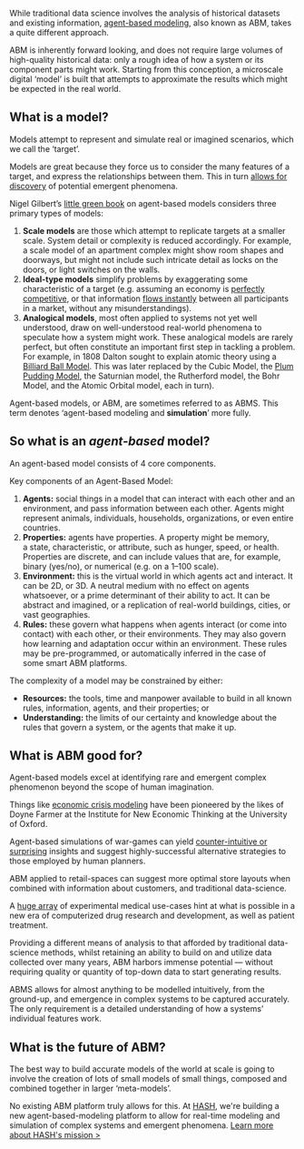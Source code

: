 While traditional data science involves the analysis of historical datasets and existing information, [agent-based modeling](https://hash.ai/glossary/agent-based-modeling), also known as ABM, takes a quite different approach.

ABM is inherently forward looking, and does not require large volumes of high-quality historical data: only a rough idea of how a system or its component parts might work. Starting from this conception, a microscale digital ‘model’ is built that attempts to approximate the results which might be expected in the real world.

## What is a model?

Models attempt to represent and simulate real or imagined scenarios, which we call the ‘target’.

Models are great because they force us to consider the many features of a target, and express the relationships between them. This in turn [allows for discovery](<http://onlinelibrary.wiley.com/doi/10.1002/(SICI)1520-6858(1999)2:2%3C69::AID-SYS3%3E3.0.CO;2-0/abstract>) of potential emergent phenomena.

Nigel Gilbert’s [little green book](http://methods.sagepub.com/book/agent-based-models) on agent-based models considers three primary types of models:

1. **Scale models** are those which attempt to replicate targets at a smaller scale. System detail or complexity is reduced accordingly. For example, a scale model of an apartment complex might show room shapes and doorways, but might not include such intricate detail as locks on the doors, or light switches on the walls.
1. **Ideal-type models** simplify problems by exaggerating some characteristic of a target (e.g. assuming an economy is [perfectly competitive](https://en.wikipedia.org/wiki/Perfect_competition), or that information [flows instantly](https://en.wikipedia.org/wiki/Perfect_information) between all participants in a market, without any misunderstandings).
1. **Analogical models**, most often applied to systems not yet well understood, draw on well-understood real-world phenomena to speculate how a system might work. These analogical models are rarely perfect, but often constitute an important first step in tackling a problem. For example, in 1808 Dalton sought to explain atomic theory using a [Billiard Ball Model](https://edtech2.boisestate.edu/lindabennett1/502/dalton.html). This was later replaced by the Cubic Model, the [Plum Pudding Model](https://link.springer.com/chapter/10.1007/978-3-540-70626-7_9), the Saturnian model, the Rutherford model, the Bohr Model, and the Atomic Orbital model, each in turn).

Agent-based models, or ABM, are sometimes referred to as ABMS. This term denotes ‘agent-based modeling and **simulation**’ more fully.

## So what is an *agent-based* model?

An agent-based model consists of 4 core components.

Key components of an Agent-Based Model:

1. **Agents:** social things in a model that can interact with each other and an environment, and pass information between each other. Agents might represent animals, individuals, households, organizations, or even entire countries.
1. **Properties:** agents have properties. A property might be memory, a state, characteristic, or attribute, such as hunger, speed, or health. Properties are discrete, and can include values that are, for example, binary (yes/no), or numerical (e.g. on a 1–100 scale).
1. **Environment:** this is the virtual world in which agents act and interact. It can be 2D, or 3D. A neutral medium with no effect on agents whatsoever, or a prime determinant of their ability to act. It can be abstract and imagined, or a replication of real-world buildings, cities, or vast geographies.
1. **Rules:** these govern what happens when agents interact (or come into contact) with each other, or their environments. They may also govern how learning and adaptation occur within an environment. These rules may be pre-programmed, or automatically inferred in the case of some smart ABM platforms.

The complexity of a model may be constrained by either:

- **Resources:** the tools, time and manpower available to build in all known rules, information, agents, and their properties; or
- **Understanding:** the limits of our certainty and knowledge about the rules that govern a system, or the agents that make it up.

## What is ABM good for?

Agent-based models excel at identifying rare and emergent complex phenomenon beyond the scope of human imagination.

Things like [economic crisis modeling](http://www.crisis-economics.eu/) have been pioneered by the likes of Doyne Farmer at the Institute for New Economic Thinking at the University of Oxford.

Agent-based simulations of war-games can yield [counter-intuitive or surprising](http://journals.plos.org/plosone/article?id=10.1371/journal.pone.0020851) insights and suggest highly-successful alternative strategies to those employed by human planners.

ABM applied to retail-spaces can suggest more optimal store layouts when combined with information about customers, and traditional data-science.

A [huge array](https://www.ncbi.nlm.nih.gov/pmc/articles/PMC3739932/) of experimental medical use-cases hint at what is possible in a new era of computerized drug research and development, as well as patient treatment.

Providing a different means of analysis to that afforded by traditional data-science methods, whilst retaining an ability to build on and utilize data collected over many years, ABM harbors immense potential — without requiring quality or quantity of top-down data to start generating results.

ABMS allows for almost anything to be modelled intuitively, from the ground-up, and emergence in complex systems to be captured accurately. The only requirement is a detailed understanding of how a systems’ individual features work.

## What is the future of ABM?

The best way to build accurate models of the world at scale is going to involve the creation of lots of small models of small things, composed and combined together in larger ‘meta-models’.

No existing ABM platform truly allows for this. At [HASH](https://hash.ai/), we're building a new agent-based-modeling platform to allow for real-time modeling and simulation of complex systems and emergent phenomena. [Learn more about HASH's mission >](https://hash.ai/about/mission)

